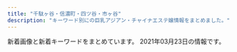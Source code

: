 ```yaml
---
title: "千駄ヶ谷・信濃町・四ツ谷・市ヶ谷"
description: "キーワード別にの巨乳アジアン・チャイナエステ嬢情報をまとめました。"
---
```


新着画像と新着キーワードをまとめています。
2021年03月23日の情報です。

<DmmAffiliateIns />
<KeywordTable
  shops={
    [
    {
        "keywords": {},
        "name": "\u767e\u5408",
        "station": "\u56db\u8c37\u4e09\u4e01\u76ee\u99c52\u756a",
        "img_links": [
            "http://lakulaku.info/images/staff/ai-a.jpg",
            "http://lakulaku.info/images/staff/momo.jpg",
            "http://lakulaku.info/img/5-5.jpg",
            "http://lakulaku.info/images/staff/5-3.jpg",
            "http://lakulaku.info/img/5-3.jpg",
            "http://lakulaku.info/images/staff/nena.jpg",
            "http://lakulaku.info/img/5-4.jpg",
            "http://lakulaku.info/images/staff/rina.jpg",
            "http://lakulaku.info/images/staff/yumi.jpg",
            "http://lakulaku.info/img/5-1.jpg",
            "http://lakulaku.info/images/staff/mari.jpg",
            "http://lakulaku.info/img/5-2.jpg",
            "http://lakulaku.info/images/staff/5-4.jpg",
            "http://lakulaku.info/images/staff/sizuka.jpg",
            "http://lakulaku.info/images/staff/5-5.jpg",
            "http://lakulaku.info/images/staff/5-1.jpg",
            "http://lakulaku.info/img/s06.jpg",
            "http://lakulaku.info/images/titestaff.png",
            "http://lakulaku.info/swf/baner.jpg",
            "http://lakulaku.info/images/top.jpg",
            "http://lakulaku.info/img/rina.jpg",
            "http://lakulaku.info/images/mobile.png",
            "http://lakulaku.info/images/staff/ai.jpg",
            "http://lakulaku.info/images/staff/5-2.jpg",
            "http://lakulaku.info/images/staff/s06.jpg",
            "http://lakulaku.info/images/newtit.png"
        ],
        "url": "http://lakulaku.info/"
    },
    {
        "name": "\u7652\u3057\u306e\u5c4b",
        "station": "\u56db\u8c37\u4e09\u4e01\u76ee\u99c52\u756a\u51fa\u53e3",
        "keywords": {},
        "url": "http://bimajo.ies.fun/",
        "img_links": []
    },
    {
        "name": "\u30c6\u30a3\u30e9\u30df\u30b9",
        "keywords": {},
        "url": "https://juno-esthe.tokyo/",
        "img_links": [],
        "station": "\u56db\u30c4\u8c37\u99c52\u756a\u53e3"
    },
    {
        "keywords": {
            "82": 14,
            "83": 14,
            "85": 84,
            "C": 42,
            "84": 14,
            "D": 196,
            "87": 14,
            "86": 98
        },
        "name": "\u5149\u540d",
        "img_links": [
            "http://aqua.jpn.cm/photos/sites/16/2021/03/2021030106235633.jpg",
            "http://aqua.jpn.cm/images/room2.jpg",
            "http://aqua.jpn.cm/images/line.jpg",
            "http://aqua.jpn.cm/photos/sites/16/2021/03/2021032308500758.jpg",
            "http://aqua.jpn.cm/images/s_news.jpg",
            "http://aqua.jpn.cm/images/1.jpg",
            "http://aqua.jpn.cm/photos/sites/16/2020/03/2020030507254950.jpg",
            "http://aqua.jpn.cm/images/room1.jpg",
            "http://aqua.jpn.cm/photos/sites/16/2018/05/2018052105590585.jpg",
            "http://aqua.jpn.cm/photos/sites/16/2020/12/2020120208263886.jpg",
            "http://aqua.jpn.cm/images/top.png",
            "http://aqua.jpn.cm/photos/sites/16/2021/01/2021011401054262.jpg",
            "http://aqua.jpn.cm/photos/sites/16/2021/03/2021032308500056.jpg",
            "http://aqua.jpn.cm/images/3.jpg",
            "http://aqua.jpn.cm/images/room4.jpg",
            "http://aqua.jpn.cm/photos/sites/16/2020/09/2020091507031094.jpg",
            "http://aqua.jpn.cm/photos/sites/16/2020/04/2020040301184076.jpg",
            "http://aqua.jpn.cm/photos/sites/16/2019/03/2019031107062221.jpg",
            "http://aqua.jpn.cm/photos/sites/16/2018/01/2018013112184869.jpg",
            "http://aqua.jpn.cm/photos/sites/16/2020/10/2020100508293240.jpg",
            "http://aqua.jpn.cm/images/room3.jpg",
            "http://aqua.jpn.cm/photos/sites/16/2018/01/2018011007031899.jpg",
            "http://aqua.jpn.cm/photos/sites/16/2020/10/2020100906522289.jpg",
            "http://aqua.jpn.cm/images/s_staff.png",
            "http://aqua.jpn.cm/photos/sites/16/2018/01/2018011007031662.jpg",
            "http://aqua.jpn.cm/photos/sites/16/2019/02/2019020108033676.jpg",
            "http://aqua.jpn.cm/images/2.jpg",
            "http://aqua.jpn.cm/images/s_pick.png",
            "http://aqua.jpn.cm/photos/sites/16/2021/03/2021031006535594.jpg",
            "http://aqua.jpn.cm/images/mobile.jpg",
            "http://aqua.jpn.cm/photos/sites/16/2018/01/2018011007032034.jpg",
            "http://aqua.jpn.cm/images/room5.jpg"
        ],
        "url": "http://aqua.jpn.cm/",
        "station": "\u56db\u8c37\u4e09\u4e01\u76ee\u99c52\u756a\u51fa\u53e3"
    },
    {
        "keywords": {},
        "station": "\u56db\u8c37\u4e09\u4e01\u76ee\u99c52\u756a",
        "img_links": [
            "http://e-rosa.net/images/yuna.jpg",
            "http://e-rosa.net/images/girl_01.png",
            "http://e-rosa.net/images/sejutu2.jpg",
            "http://e-rosa.net/images/girlx_top.png",
            "http://e-rosa.net/images/rina1.jpg",
            "http://e-rosa.net/images/aya2.jpg",
            "http://e-rosa.net/images/sejutu5.jpg",
            "http://e-rosa.net/images/meyi1.jpg",
            "http://e-rosa.net/images/yuri.jpg",
            "http://e-rosa.net/images/tite-magazine.png",
            "http://e-rosa.net/images/006.jpg",
            "http://e-rosa.net/images/nei_03.png",
            "http://e-rosa.net/images/g1.jpg",
            "http://e-rosa.net/images/te1.jpg",
            "http://e-rosa.net/images/rina2.jpg",
            "http://e-rosa.net/images/te3.jpg",
            "http://e-rosa.net/images/sejutu6.jpg",
            "http://e-rosa.net/images/girl_03.png",
            "http://e-rosa.net/images/aya1.jpg",
            "http://e-rosa.net/images/002.jpg",
            "http://e-rosa.net/images/005.jpg",
            "http://e-rosa.net/images/right_bottom.png",
            "http://e-rosa.net/images/haruka.jpg",
            "http://e-rosa.net/images/mimi.jpg",
            "http://e-rosa.net/images/mio.jpg",
            "http://e-rosa.net/images/girl_top.png",
            "http://e-rosa.net/images/rina0.jpg",
            "http://e-rosa.net/images/nei_01.png",
            "http://e-rosa.net/images/ha.jpg",
            "http://e-rosa.net/images/yuyu.jpg",
            "http://e-rosa.net/images/risa.jpg",
            "http://e-rosa.net/images/001.jpg",
            "http://e-rosa.net/images/gg1.png",
            "http://e-rosa.net/images/ayaka.jpg",
            "http://e-rosa.net/images/tite-staff.png",
            "http://e-rosa.net/images/news_top.jpg",
            "http://e-rosa.net/images/003.jpg",
            "http://e-rosa.net/images/misa1.jpg",
            "http://e-rosa.net/images/tite-link.png",
            "http://e-rosa.net/images/meyi2.jpg",
            "http://e-rosa.net/images/pagetop.png",
            "http://e-rosa.net/images/right_top.png",
            "http://e-rosa.net/images/009.jpg",
            "http://e-rosa.net/images/grande.jpg",
            "http://e-rosa.net/images/yuyi.jpg",
            "http://e-rosa.net/images/ddd.jpg",
            "http://e-rosa.net/images/te2.jpg",
            "http://e-rosa.net/images/noimage.jpg",
            "http://e-rosa.net/images/sejutu1.jpg",
            "http://e-rosa.net/images/rimi.jpg",
            "http://e-rosa.net/images/news_bottom.jpg",
            "http://e-rosa.net/images/k1.jpg",
            "http://e-rosa.net/images/004.jpg",
            "http://e-rosa.net/images/access3.jpg",
            "http://e-rosa.net/images/g13.jpg"
        ],
        "url": "http://e-rosa.net/",
        "name": "ROSA"
    },
    {
        "url": "http://xn--vckg5a9gug.in.net/",
        "keywords": {},
        "station": "\u9eb9\u753a\u99c51\u756a\u51fa\u53e3",
        "img_links": [
            "http://xn--vckg5a9gug.in.net/link/menlog.jpg",
            "http://xn--vckg5a9gug.in.net/images/cg03.jpg",
            "http://xn--vckg5a9gug.in.net/images/cg05.jpg",
            "http://xn--vckg5a9gug.in.net/images/news.png",
            "http://xn--vckg5a9gug.in.net/images/staff_s.png",
            "http://xn--vckg5a9gug.in.net/images/top.png",
            "http://xn--vckg5a9gug.in.net/images/cg06.jpg",
            "http://xn--vckg5a9gug.in.net/images/cg04.jpg",
            "http://xn--vckg5a9gug.in.net/images/cg07.jpg",
            "http://xn--vckg5a9gug.in.net/images/evetop.png"
        ],
        "name": "Moon"
    },
    {
        "img_links": [
            "http://l-rlx.com/images/index_01.jpg",
            "http://l-rlx.com/images/index_17.jpg",
            "http://l-rlx.com/images/info_09.jpg",
            "http://l-rlx.com/images/index_04.jpg",
            "http://l-rlx.com/images/sub_09.jpg",
            "http://l-rlx.com/girl/04.jpg",
            "http://l-rlx.com/images/staff_09.jpg",
            "http://l-rlx.com/images/index_16.jpg",
            "http://l-rlx.com/girl/00.jpg",
            "http://l-rlx.com/images/index_03.jpg",
            "http://l-rlx.com/girl/03.jpg",
            "http://l-rlx.com/girl/05.jpg",
            "http://l-rlx.com/images/index_02.jpg",
            "http://l-rlx.com/images/index_05.jpg",
            "http://l-rlx.com/images/index_20.jpg",
            "http://l-rlx.com/images/rec.jpg",
            "http://l-rlx.com/images/index_06.jpg",
            "http://l-rlx.com/images/01.jpg",
            "http://l-rlx.com/images/03.jpg",
            "http://l-rlx.com/images/02.jpg",
            "http://l-rlx.com/images/rec_09.jpg",
            "http://l-rlx.com/images/index_21.jpg",
            "http://l-rlx.com/girl/08.jpg",
            "http://l-rlx.com/girl/01.jpg",
            "http://l-rlx.com/images/index_07.jpg",
            "http://l-rlx.com/images/info.jpg",
            "http://l-rlx.com/girl/02.jpg",
            "http://l-rlx.com/images/index_12.jpg",
            "http://l-rlx.com/images/index_14.jpg"
        ],
        "name": "\u30aa\u30fc\u30ed\u30e9",
        "url": "http://l-rlx.com/",
        "station": "\u56db\u8c37\u4e09\u4e01\u76ee\u99c52\u756a\u53e3",
        "keywords": {}
    },
    {
        "img_links": [
            "http://e-yotsuya.net/images/news-tit1.jpg",
            "http://e-yotsuya.net/images/g3.jpg",
            "http://e-yotsuya.net/images/baner.jpg",
            "http://e-yotsuya.net/images/g8.jpg",
            "http://e-yotsuya.net/images/g2.jpg",
            "http://e-yotsuya.net/images/tite-staff.jpg",
            "http://e-yotsuya.net/images/g5.jpg",
            "http://e-yotsuya.net/images/room.jpg",
            "http://e-yotsuya.net/images/top.jpg",
            "http://e-yotsuya.net/images/g9.jpg",
            "http://e-yotsuya.net/images/g1.jpg",
            "http://e-yotsuya.net/images/g4.jpg",
            "http://e-yotsuya.net/images/baner2.jpg",
            "http://e-yotsuya.net/images/top2.png",
            "http://e-yotsuya.net/images/tite-staff1.jpg",
            "http://e-yotsuya.net/images/g7.jpg",
            "http://e-yotsuya.net/images/mobile.png",
            "http://e-yotsuya.net/images/g6.jpg",
            "http://e-yotsuya.net/images/news-tit.png"
        ],
        "station": "JR\u56db\u30c4\u8c37\u99c5\u8d64\u5742\u53e3",
        "keywords": {
            "C": 14
        },
        "url": "http://e-yotsuya.net/",
        "name": "\u30b9\u30de\u30a4\u30eb"
    },
    {
        "keywords": {
            "D": 5,
            "84": 2,
            "85": 4,
            "86": 2,
            "C": 12
        },
        "station": "\u56db\u8c37\u4e09\u4e01\u76ee\u99c53\u756a\u51fa\u53e3",
        "img_links": [
            "http://1819-kizuna.work/img/1F60A.png",
            "http://1819-kizuna.work/i/img/st25.jpg",
            "http://1819-kizuna.work/i/img/s5.jpg",
            "http://1819-kizuna.work/img/1F353.png",
            "http://1819-kizuna.work/img/s25.jpg",
            "http://1819-kizuna.work/img/s31.jpg",
            "http://1819-kizuna.work/img/st24.jpg",
            "http://1819-kizuna.work/img/fla.jpg",
            "http://1819-kizuna.work/img/bottom.jpg",
            "http://1819-kizuna.work/i/img/r1.jpg",
            "http://1819-kizuna.work/img/st024.jpg",
            "http://1819-kizuna.work/i/img/skr.png",
            "http://1819-kizuna.work/img/st23.jpg",
            "http://1819-kizuna.work/img/st031.jpg",
            "http://1819-kizuna.work/i/img/s1.jpg",
            "http://1819-kizuna.work/img/mo.png",
            "http://1819-kizuna.work/img/st30.jpg",
            "http://1819-kizuna.work/i/img/jk.jpg",
            "http://1819-kizuna.work/img/s23.jpg",
            "http://1819-kizuna.work/img/1F351.png",
            "http://1819-kizuna.work/img/jk.jpg",
            "http://1819-kizuna.work/img/st31.jpg",
            "http://1819-kizuna.work/img/1F431.png",
            "http://1819-kizuna.work/img/st25.jpg",
            "http://1819-kizuna.work/i/img/s2.jpg",
            "http://1819-kizuna.work/img/botton.jpg",
            "http://1819-kizuna.work/img/st023.jpg",
            "http://1819-kizuna.work/i/img/st031.jpg",
            "http://1819-kizuna.work/img/1F33C.png",
            "http://1819-kizuna.work/i/img/s3.jpg",
            "http://1819-kizuna.work/img/st030.jpg",
            "http://1819-kizuna.work/i/img/st30.jpg",
            "http://1819-kizuna.work/img/skr.png",
            "http://1819-kizuna.work/i/img/st24.jpg",
            "http://1819-kizuna.work/i/img/s4.jpg",
            "http://1819-kizuna.work/i/img/r3.jpg",
            "http://1819-kizuna.work/img/1F339.png",
            "http://1819-kizuna.work/img/s24.jpg",
            "http://1819-kizuna.work/i/img/st024.jpg",
            "http://1819-kizuna.work/i/img/st23.jpg",
            "http://1819-kizuna.work/i/img/s6.jpg",
            "http://1819-kizuna.work/i/img/st023.jpg",
            "http://1819-kizuna.work/i/img/r2.jpg",
            "http://1819-kizuna.work/i/img/st31.jpg",
            "http://1819-kizuna.work/i/img/r4.jpg",
            "http://1819-kizuna.work/img/s30.jpg",
            "http://1819-kizuna.work/i/img/st030.jpg"
        ],
        "url": "http://1819-kizuna.work/",
        "name": "1819\uff5e\u7d46"
    },
    {
        "img_links": [
            "https://tanpopo.tyo.cm/images/service1.jpg",
            "https://tanpopo.tyo.cm/images/img_teaser.jpg",
            "https://tanpopo.tyo.cm/photos/sites/43/2021/03/2021031408034074.jpg",
            "https://tanpopo.tyo.cm/images/pagetop.png",
            "https://tanpopo.tyo.cm/images/service2.jpg",
            "https://tanpopo.tyo.cm/photos/sites/43/2021/03/2021031408034196.jpg",
            "https://tanpopo.tyo.cm/images/sp_mainimg.jpg",
            "https://tanpopo.tyo.cm/images/sp_img_teaser.jpg",
            "https://tanpopo.tyo.cm/images/service4.jpg",
            "https://tanpopo.tyo.cm/photos/sites/43/2021/03/2021031408034299.jpg",
            "https://tanpopo.tyo.cm/images/mainimg.jpg",
            "https://tanpopo.tyo.cm/images/service3.jpg",
            "https://tanpopo.tyo.cm/photos/sites/43/2021/03/2021031408034382.jpg"
        ],
        "station": "\u56db\u8c37\u4e09\u4e01\u76ee\u99c52\u756a",
        "url": "https://tanpopo.tyo.cm/",
        "name": "\u305f\u3093\u307d\u307d",
        "keywords": {
            "D": 16,
            "C": 13,
            "85": 12,
            "86": 4
        }
    }
]
}
/>
<DmmAffiliateScript />
